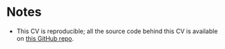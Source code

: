 # Notes

* This CV is reproducible; all the source code behind this CV is available on [this GitHub repo](https://github.com/sarbearschwartz/jy_CV){target="_blank"}.

<!-- ![JooYoung Seo's Signature](data/signature.png)\ -->
